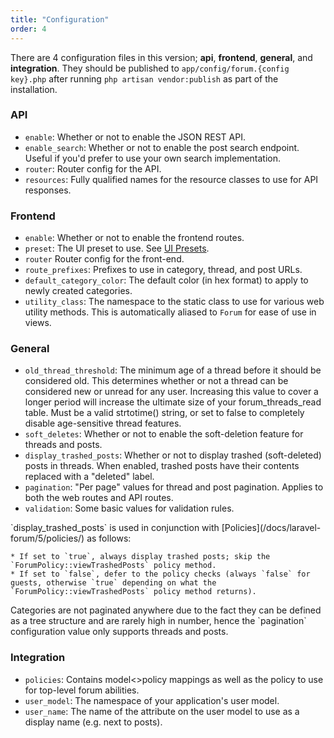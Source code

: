 ```yaml
---
title: "Configuration"
order: 4
---
```


There are 4 configuration files in this version; **api**, **frontend**, **general**, and **integration**. They should be published to `app/config/forum.{config key}.php` after running `php artisan vendor:publish` as part of the installation.

### API

* `enable`: Whether or not to enable the JSON REST API.
* `enable_search`: Whether or not to enable the post search endpoint. Useful if you'd prefer to use your own search implementation.
* `router`: Router config for the API.
* `resources`: Fully qualified names for the resource classes to use for API responses.

### Frontend

* `enable`: Whether or not to enable the frontend routes.
* `preset`: The UI preset to use. See [UI Presets](/docs/laravel-forum/6.x/front-end/ui-presets).
* `router` Router config for the front-end.
* `route_prefixes`: Prefixes to use in category, thread, and post URLs.
* `default_category_color`: The default color (in hex format) to apply to newly created categories.
* `utility_class`: The namespace to the static class to use for various web utility methods. This is automatically aliased to `Forum` for ease of use in views.

### General

* `old_thread_threshold`: The minimum age of a thread before it should be considered old. This determines whether or not a thread can be considered new or unread for any user. Increasing this value to cover a longer period will increase the ultimate size of your forum_threads_read table. Must be a valid strtotime() string, or set to false to completely disable age-sensitive thread features.
* `soft_deletes`: Whether or not to enable the soft-deletion feature for threads and posts.
* `display_trashed_posts`: Whether or not to display trashed (soft-deleted) posts in threads. When enabled, trashed posts have their contents replaced with a "deleted" label.
* `pagination`: "Per page" values for thread and post pagination. Applies to both the web routes and API routes.
* `validation`: Some basic values for validation rules.

<Alert type="info">
    `display_trashed_posts` is used in conjunction with [Policies](/docs/laravel-forum/5/policies/) as follows:

    * If set to `true`, always display trashed posts; skip the `ForumPolicy::viewTrashedPosts` policy method.
    * If set to `false`, defer to the policy checks (always `false` for guests, otherwise `true` depending on what the `ForumPolicy::viewTrashedPosts` policy method returns).
</Alert>

<Alert type="info">
    Categories are not paginated anywhere due to the fact they can be defined as a tree structure and are rarely high in number, hence the `pagination` configuration value only supports threads and posts.
</Alert>

### Integration

* `policies`: Contains model\<\>policy mappings as well as the policy to use for top-level forum abilities.
* `user_model`: The namespace of your application's user model.
* `user_name`: The name of the attribute on the user model to use as a display name (e.g. next to posts).